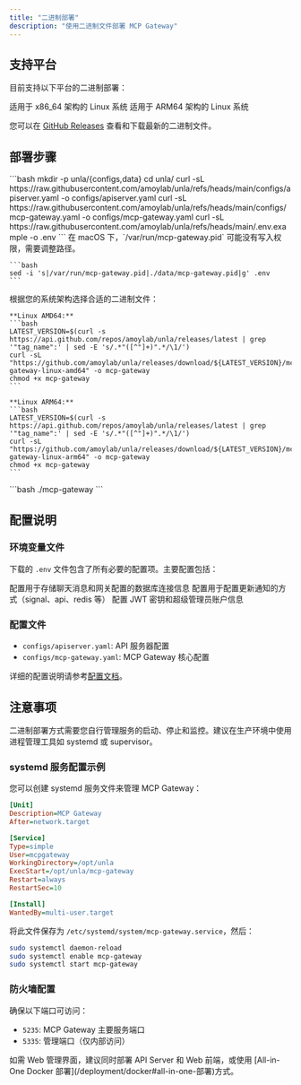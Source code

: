 ```yaml
---
title: "二进制部署"
description: "使用二进制文件部署 MCP Gateway"
---
```


## 支持平台

目前支持以下平台的二进制部署：

<CardGroup cols={2}>
  <Card title="Linux AMD64" icon="linux">
    适用于 x86_64 架构的 Linux 系统
  </Card>
  <Card title="Linux ARM64" icon="linux">
    适用于 ARM64 架构的 Linux 系统
  </Card>
</CardGroup>

您可以在 [GitHub Releases](https://github.com/amoylab/unla/releases) 查看和下载最新的二进制文件。

## 部署步骤

<Steps>
  <Step title="创建目录并下载配置">
    ```bash
    mkdir -p unla/{configs,data}
    cd unla/
    curl -sL https://raw.githubusercontent.com/amoylab/unla/refs/heads/main/configs/apiserver.yaml -o configs/apiserver.yaml
    curl -sL https://raw.githubusercontent.com/amoylab/unla/refs/heads/main/configs/mcp-gateway.yaml -o configs/mcp-gateway.yaml
    curl -sL https://raw.githubusercontent.com/amoylab/unla/refs/heads/main/.env.example -o .env
    ```
  </Step>

  <Step title="调整 PID 文件路径（macOS 用户）">
    <Note>
    在 macOS 下，`/var/run/mcp-gateway.pid` 可能没有写入权限，需要调整路径。
    </Note>

    ```bash
    sed -i 's|/var/run/mcp-gateway.pid|./data/mcp-gateway.pid|g' .env
    ```
  </Step>

  <Step title="下载二进制文件">
    根据您的系统架构选择合适的二进制文件：

    **Linux AMD64:**
    ```bash
    LATEST_VERSION=$(curl -s https://api.github.com/repos/amoylab/unla/releases/latest | grep '"tag_name":' | sed -E 's/.*"([^"]+)".*/\1/')
    curl -sL "https://github.com/amoylab/unla/releases/download/${LATEST_VERSION}/mcp-gateway-linux-amd64" -o mcp-gateway
    chmod +x mcp-gateway
    ```

    **Linux ARM64:**
    ```bash
    LATEST_VERSION=$(curl -s https://api.github.com/repos/amoylab/unla/releases/latest | grep '"tag_name":' | sed -E 's/.*"([^"]+)".*/\1/')
    curl -sL "https://github.com/amoylab/unla/releases/download/${LATEST_VERSION}/mcp-gateway-linux-arm64" -o mcp-gateway
    chmod +x mcp-gateway
    ```
  </Step>

  <Step title="启动服务">
    ```bash
    ./mcp-gateway
    ```
  </Step>
</Steps>

## 配置说明

### 环境变量文件

下载的 `.env` 文件包含了所有必要的配置项。主要配置包括：

<AccordionGroup>
  <Accordion icon="database" title="数据库配置">
    配置用于存储聊天消息和网关配置的数据库连接信息
  </Accordion>
  <Accordion icon="bell" title="通知配置">
    配置用于配置更新通知的方式（signal、api、redis 等）
  </Accordion>
  <Accordion icon="key" title="认证配置">
    配置 JWT 密钥和超级管理员账户信息
  </Accordion>
</AccordionGroup>

### 配置文件

- `configs/apiserver.yaml`: API 服务器配置
- `configs/mcp-gateway.yaml`: MCP Gateway 核心配置

详细的配置说明请参考[配置文档](/configuration/apiserver)。

## 注意事项

<Warning>
二进制部署方式需要您自行管理服务的启动、停止和监控。建议在生产环境中使用进程管理工具如 systemd 或 supervisor。
</Warning>

### systemd 服务配置示例

您可以创建 systemd 服务文件来管理 MCP Gateway：

```ini
[Unit]
Description=MCP Gateway
After=network.target

[Service]
Type=simple
User=mcpgateway
WorkingDirectory=/opt/unla
ExecStart=/opt/unla/mcp-gateway
Restart=always
RestartSec=10

[Install]
WantedBy=multi-user.target
```

将此文件保存为 `/etc/systemd/system/mcp-gateway.service`，然后：

```bash
sudo systemctl daemon-reload
sudo systemctl enable mcp-gateway
sudo systemctl start mcp-gateway
```

### 防火墙配置

确保以下端口可访问：

- `5235`: MCP Gateway 主要服务端口
- `5335`: 管理端口（仅内部访问）

<Tip>
如需 Web 管理界面，建议同时部署 API Server 和 Web 前端，或使用 [All-in-One Docker 部署](/deployment/docker#all-in-one-部署)方式。
</Tip>